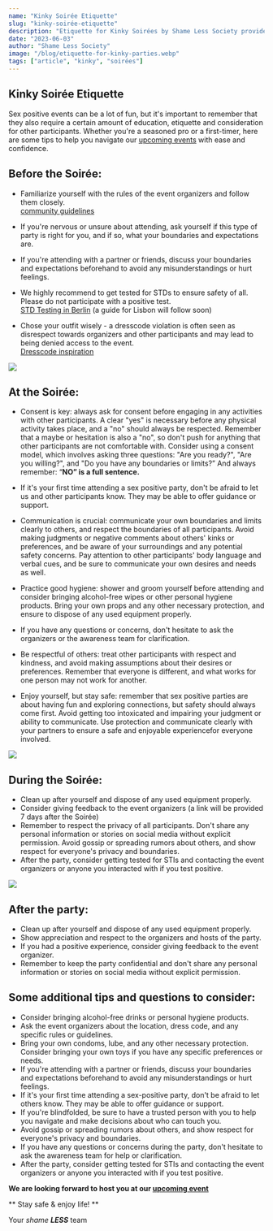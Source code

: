 ---
name: "Kinky Soirée Etiquette"
slug: "kinky-soirée-etiquette"
description: "Etiquette for Kinky Soirées by Shame Less Society provides a comprehensive guide on how to navigate sex-positive events with respect and consideration. It emphasizes the importance of consent, communication, hygiene, and safety, while ensuring attendees uphold the values of the sex-positive community."
date: "2023-06-03"
author: "Shame Less Society"
image: "/blog/etiquette-for-kinky-parties.webp"
tags: ["article", "kinky", "soirées"]
---

## Kinky Soirée Etiquette

Sex positive events can be a lot of fun, but it's important to remember that they also require a certain amount of education, etiquette and consideration for other participants. Whether you're a seasoned pro or a first-timer, here are some tips to help you navigate our [upcoming events](https://www.shame-less-society.com/events) with ease and confidence.

## Before the Soirée:

- Familiarize yourself with the rules of the event organizers and follow them closely. <br/> [community guidelines](https://www.shame-less-society.com)

- If you're nervous or unsure about attending, ask yourself if this type of party is right for you, and if so, what your boundaries and expectations are.

- If you're attending with a partner or friends, discuss your boundaries and expectations beforehand to avoid any misunderstandings or hurt feelings.
- We highly recommend to get tested for STDs to ensure safety of all. Please do not participate with a positive test. <br/> [STD Testing in Berlin]() (a guide for Lisbon will follow soon)
- Chose your outfit wisely - a dresscode violation is often seen as disrespect towards organizers and other participants and may lead to being denied access to the event. <br/> [Dresscode inspiration]()

![](https://www.dropbox.com/scl/fi/8ehed0iaq4ajyt5qwq670/JuleAmeliePhotography_shameless-9274.jpg?dl=0&rlkey=sgrj5gpggk703mk8kd7715blr)

## At the Soirée:

- Consent is key: always ask for consent before engaging in any activities with other participants. A clear "yes" is necessary before any physical activity takes place, and a "no" should always be respected. Remember that a maybe or hesitation is also a "no", so don't push for anything that other participants are not comfortable with. Consider using a consent model, which involves asking three questions: "Are you ready?", "Are you willing?", and "Do you have any boundaries or limits?” And always remember: “**NO” is a full sentence.**

- If it's your first time attending a sex positive party, don't be afraid to let us and other participants know. They may be able to offer guidance or support.
- Communication is crucial: communicate your own boundaries and limits clearly to others, and respect the boundaries of all participants. Avoid making judgments or negative comments about others' kinks or preferences, and be aware of your surroundings and any potential safety concerns. Pay attention to other participants' body language and verbal cues, and be sure to communicate your own desires and needs as well.
- Practice good hygiene: shower and groom yourself before attending and consider bringing alcohol-free wipes or other personal hygiene products. Bring your own props and any other necessary protection, and ensure to dispose of any used equipment properly.
- If you have any questions or concerns, don't hesitate to ask the organizers or the awareness team for clarification.
- Be respectful of others: treat other participants with respect and kindness, and avoid making assumptions about their desires or preferences. Remember that everyone is different, and what works for one person may not work for another.
- Enjoy yourself, but stay safe: remember that sex positive parties are about having fun and exploring connections, but safety should always come first. Avoid getting too intoxicated and impairing your judgment or ability to communicate. Use protection and communicate clearly with your partners to ensure a safe and enjoyable experiencefor everyone involved.

![](https://www.dropbox.com/scl/fi/ojbdu0a9celi2sjhdstke/JuleAmeliePhotography_shameless-9481.jpg?dl=0&rlkey=g79ng5v2kg2grcx6lsn1am6sz)

## During the Soirée:

- Clean up after yourself and dispose of any used equipment properly.
- Consider giving feedback to the event organizers (a link will be provided 7 days after the Soirée)
- Remember to respect the privacy of all participants. Don't share any personal information or stories on social media without explicit permission. Avoid gossip or spreading rumors about others, and show respect for everyone's privacy and boundaries.
- After the party, consider getting tested for STIs and contacting the event organizers or anyone you interacted with if you test positive.

![](https://www.dropbox.com/scl/fi/4tvijbhzv1lo6vuups21f/JuleAmeliePhotography_shamelesssociety-7255.jpg?dl=0&rlkey=2biyn8524qfn5lddr9scpq78s)

## After the party:

- Clean up after yourself and dispose of any used equipment properly.
- Show appreciation and respect to the organizers and hosts of the party.
- If you had a positive experience, consider giving feedback to the event organizer.
- Remember to keep the party confidential and don't share any personal information or stories on social media without explicit permission.

## Some additional tips and questions to consider:

- Consider bringing alcohol-free drinks or personal hygiene products.
- Ask the event organizers about the location, dress code, and any specific rules or guidelines.
- Bring your own condoms, lube, and any other necessary protection. Consider bringing your own toys if you have any specific preferences or needs.
- If you're attending with a partner or friends, discuss your boundaries and expectations beforehand to avoid any misunderstandings or hurt feelings.
- If it's your first time attending a sex-positive party, don't be afraid to let others know. They may be able to offer guidance or support.
- If you're blindfolded, be sure to have a trusted person with you to help you navigate and make decisions about who can touch you.
- Avoid gossip or spreading rumors about others, and show respect for everyone's privacy and boundaries.
- If you have any questions or concerns during the party, don't hesitate to ask the awareness team for help or clarification.
- After the party, consider getting tested for STIs and contacting the event organizers or anyone you interacted with if you test positive.

**We are looking forward to host you at our [upcoming event](https://www.shame-less-society.com/events)**

** Stay safe & enjoy life! ** <br />

Your _shame_ **_LESS_** team
